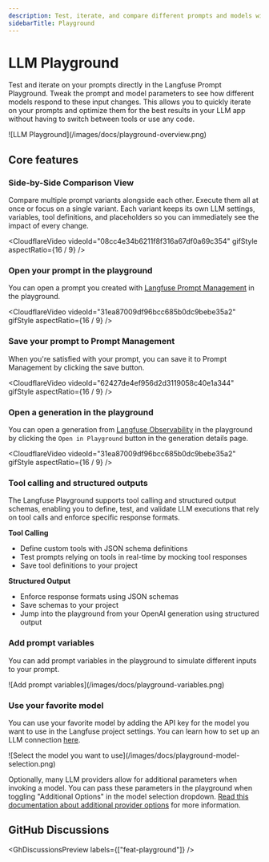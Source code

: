 ```yaml
---
description: Test, iterate, and compare different prompts and models within the LLM Playground.
sidebarTitle: Playground
---
```


# LLM Playground

Test and iterate on your prompts directly in the Langfuse Prompt Playground. Tweak the prompt and model parameters to see how different models respond to these input changes. This allows you to quickly iterate on your prompts and optimize them for the best results in your LLM app without having to switch between tools or use any code.

<Frame border fullWidth>
  ![LLM Playground](/images/docs/playground-overview.png)
</Frame>

## Core features

### Side-by-Side Comparison View

Compare multiple prompt variants alongside each other. Execute them all at once or focus on a single variant. Each variant keeps its own LLM settings, variables, tool definitions, and placeholders so you can immediately see the impact of every change.

<CloudflareVideo
  videoId="08cc4e34b6211f8f316a67df0a69c354"
  gifStyle
  aspectRatio={16 / 9}
/>

### Open your prompt in the playground

You can open a prompt you created with [Langfuse Prompt Management](/docs/prompt-management/get-started) in the playground.

<CloudflareVideo
  videoId="31ea87009df96bcc685b0dc9bebe35a2"
  gifStyle
  aspectRatio={16 / 9}
/>

### Save your prompt to Prompt Management

When you're satisfied with your prompt, you can save it to Prompt Management by clicking the save button.

<CloudflareVideo
  videoId="62427de4ef956d2d3119058c40e1a344"
  gifStyle
  aspectRatio={16 / 9}
/>

### Open a generation in the playground

You can open a generation from [Langfuse Observability](/docs/observability) in the playground by clicking the `Open in Playground` button in the generation details page.

<CloudflareVideo
  videoId="31ea87009df96bcc685b0dc9bebe35a2"
  gifStyle
  aspectRatio={16 / 9}
/>

### Tool calling and structured outputs

The Langfuse Playground supports tool calling and structured output schemas, enabling you to define, test, and validate LLM executions that rely on tool calls and enforce specific response formats.

<CloudflareVideo videoId="8a19028067239a8e9ffe929d6dfd426e" gifStyle />

**Tool Calling**

- Define custom tools with JSON schema definitions
- Test prompts relying on tools in real-time by mocking tool responses
- Save tool definitions to your project

**Structured Output**

- Enforce response formats using JSON schemas
- Save schemas to your project
- Jump into the playground from your OpenAI generation using structured output

### Add prompt variables

You can add prompt variables in the playground to simulate different inputs to your prompt.

<Frame border fullWidth>
  ![Add prompt variables](/images/docs/playground-variables.png)
</Frame>

### Use your favorite model

You can use your favorite model by adding the API key for the model you want to use in the Langfuse project settings. You can learn how to set up an LLM connection [here](/docs/administration/llm-connection).

<Frame border fullWidth>
  ![Select the model you want to
  use](/images/docs/playground-model-selection.png)
</Frame>

Optionally, many LLM providers allow for additional parameters when invoking a model. You can pass these parameters in the playground when toggling "Additional Options" in the model selection dropdown. [Read this documentation about additional provider options](/docs/administration/llm-connection#advanced-configurations) for more information.

## GitHub Discussions


<GhDiscussionsPreview labels={["feat-playground"]} />
